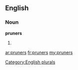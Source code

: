 ==English==

===Noun===
'''pruners'''

# {{plural of|[[pruner]]}}

[[Category:English plurals]]

[[ar:pruners]]
[[fr:pruners]]
[[my:pruners]]